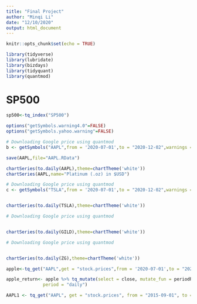 ```yaml
---
title: "Final Project"
author: "Minqi Li"
date: "12/10/2020"
output: html_document
---
```


```r
knitr::opts_chunk$set(echo = TRUE)

library(tidyverse)
library(lubridate)
library(bizdays)
library(tidyquant)
library(quantmod)
```

# SP500
```r
sp500<-tq_index("SP500")

```



```r
options("getSymbols.warning4.0"=FALSE)
options("getSymbols.yahoo.warning"=FALSE)

# Downloading Google price using quantmod
b <- getSymbols("AAPL",from = '2020-07-01',to = "2020-12-02",warnings = FALSE,auto.assign = TRUE, src="yahoo")

save(AAPL,file="AAPL.RData")

chartSeries(to.daily(AAPL),theme=chartTheme('white'))
chartSeries(AAPL,name="Platinum (.oz) in $USD")
```


```r
# Downloading Google price using quantmod
c <- getSymbols("TSLA",from = '2020-07-01',to = "2020-12-02",warnings = FALSE,auto.assign = TRUE, src="yahoo")


chartSeries(to.daily(TSLA),theme=chartTheme('white'))
```

```r
# Downloading Google price using quantmod


chartSeries(to.daily(GILD),theme=chartTheme('white'))
```

```r
# Downloading Google price using quantmod


chartSeries(to.daily(ZG),theme=chartTheme('white'))
```

```r
apple<-tq_get("AAPL",get = "stock.prices",from = '2020-07-01',to = "2020-12-01")

apple_return<- apple %>% tq_mutate(select = close, mutate_fun = periodReturn,
              period = "daily")
```


```r
AAPL1 <- tq_get("AAPL", get = "stock.prices", from = "2015-09-01", to = "2016-12-31")
```


